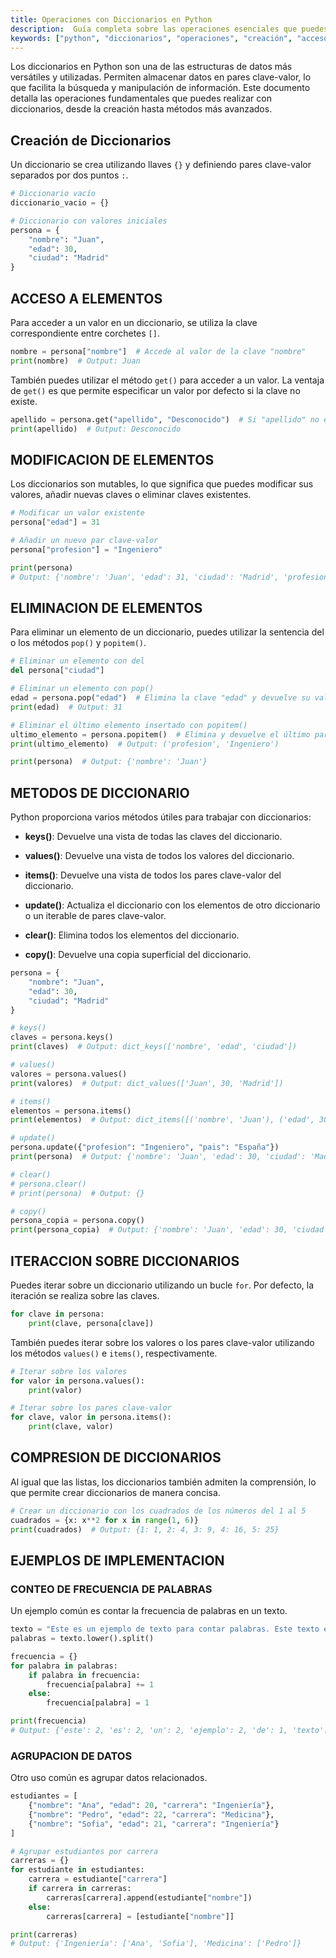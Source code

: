 ```yaml
---
title: Operaciones con Diccionarios en Python
description:  Guía completa sobre las operaciones esenciales que puedes realizar con diccionarios en Python, incluyendo creación, acceso, modificación, eliminación y métodos avanzados.
keywords: ["python", "diccionarios", "operaciones", "creación", "acceso", "modificación", "eliminación", "métodos", "keys", "values", "items", "update", "pop", "popitem", "get", "clear", "copy"]
---
```


Los diccionarios en Python son una de las estructuras de datos más versátiles y utilizadas. Permiten almacenar datos en pares clave-valor, lo que facilita la búsqueda y manipulación de información. Este documento detalla las operaciones fundamentales que puedes realizar con diccionarios, desde la creación hasta métodos más avanzados.

## Creación de Diccionarios

Un diccionario se crea utilizando llaves `{}` y definiendo pares clave-valor separados por dos puntos `:`.

```python
# Diccionario vacío
diccionario_vacio = {}

# Diccionario con valores iniciales
persona = {
    "nombre": "Juan",
    "edad": 30,
    "ciudad": "Madrid"
}
```

## ACCESO A ELEMENTOS 

Para acceder a un valor en un diccionario, se utiliza la clave correspondiente entre corchetes `[]`.

```python
nombre = persona["nombre"]  # Accede al valor de la clave "nombre"
print(nombre)  # Output: Juan
```

También puedes utilizar el método `get()` para acceder a un valor. La ventaja de `get()` es que permite especificar un valor por defecto si la clave no existe.

```python
apellido = persona.get("apellido", "Desconocido")  # Si "apellido" no existe, devuelve "Desconocido"
print(apellido)  # Output: Desconocido
```

## MODIFICACION DE ELEMENTOS 

Los diccionarios son mutables, lo que significa que puedes modificar sus valores, añadir nuevas claves o eliminar claves existentes.

```python
# Modificar un valor existente
persona["edad"] = 31

# Añadir un nuevo par clave-valor
persona["profesion"] = "Ingeniero"

print(persona)
# Output: {'nombre': 'Juan', 'edad': 31, 'ciudad': 'Madrid', 'profesion': 'Ingeniero'}
```

## ELIMINACION DE ELEMENTOS 

Para eliminar un elemento de un diccionario, puedes utilizar la sentencia del o los métodos `pop()` y `popitem()`.

```python
# Eliminar un elemento con del
del persona["ciudad"]

# Eliminar un elemento con pop()
edad = persona.pop("edad")  # Elimina la clave "edad" y devuelve su valor
print(edad)  # Output: 31

# Eliminar el último elemento insertado con popitem()
ultimo_elemento = persona.popitem()  # Elimina y devuelve el último par clave-valor
print(ultimo_elemento)  # Output: ('profesion', 'Ingeniero')

print(persona)  # Output: {'nombre': 'Juan'}
```

## METODOS DE DICCIONARIO 

Python proporciona varios métodos útiles para trabajar con diccionarios:

- **keys()**: Devuelve una vista de todas las claves del diccionario.

- **values()**: Devuelve una vista de todos los valores del diccionario.

- **items()**: Devuelve una vista de todos los pares clave-valor del diccionario.

- **update()**: Actualiza el diccionario con los elementos de otro diccionario o un iterable de pares clave-valor.

- **clear()**: Elimina todos los elementos del diccionario.

- **copy()**: Devuelve una copia superficial del diccionario.

```python
persona = {
    "nombre": "Juan",
    "edad": 30,
    "ciudad": "Madrid"
}

# keys()
claves = persona.keys()
print(claves)  # Output: dict_keys(['nombre', 'edad', 'ciudad'])

# values()
valores = persona.values()
print(valores)  # Output: dict_values(['Juan', 30, 'Madrid'])

# items()
elementos = persona.items()
print(elementos)  # Output: dict_items([('nombre', 'Juan'), ('edad', 30), ('ciudad', 'Madrid')])

# update()
persona.update({"profesion": "Ingeniero", "pais": "España"})
print(persona)  # Output: {'nombre': 'Juan', 'edad': 30, 'ciudad': 'Madrid', 'profesion': 'Ingeniero', 'pais': 'España'}

# clear()
# persona.clear()
# print(persona)  # Output: {}

# copy()
persona_copia = persona.copy()
print(persona_copia)  # Output: {'nombre': 'Juan', 'edad': 30, 'ciudad': 'Madrid', 'profesion': 'Ingeniero', 'pais': 'España'}
```
## ITERACCION SOBRE DICCIONARIOS 

Puedes iterar sobre un diccionario utilizando un bucle `for`. Por defecto, la iteración se realiza sobre las claves.

```python
for clave in persona:
    print(clave, persona[clave])
```

También puedes iterar sobre los valores o los pares clave-valor utilizando los métodos `values()` e `items()`, respectivamente.

```python
# Iterar sobre los valores
for valor in persona.values():
    print(valor)

# Iterar sobre los pares clave-valor
for clave, valor in persona.items():
    print(clave, valor)
```

## COMPRESION DE DICCIONARIOS 

Al igual que las listas, los diccionarios también admiten la comprensión, lo que permite crear diccionarios de manera concisa.

```python
# Crear un diccionario con los cuadrados de los números del 1 al 5
cuadrados = {x: x**2 for x in range(1, 6)}
print(cuadrados)  # Output: {1: 1, 2: 4, 3: 9, 4: 16, 5: 25}
```

## EJEMPLOS DE IMPLEMENTACION 

### CONTEO DE FRECUENCIA DE PALABRAS 

Un ejemplo común es contar la frecuencia de palabras en un texto.

```python
texto = "Este es un ejemplo de texto para contar palabras. Este texto es un ejemplo."
palabras = texto.lower().split()

frecuencia = {}
for palabra in palabras:
    if palabra in frecuencia:
        frecuencia[palabra] += 1
    else:
        frecuencia[palabra] = 1

print(frecuencia)
# Output: {'este': 2, 'es': 2, 'un': 2, 'ejemplo': 2, 'de': 1, 'texto': 2, 'para': 1, 'contar': 1, 'palabras.': 1, 'texto.': 1}
```

### AGRUPACION DE DATOS 

Otro uso común es agrupar datos relacionados.

```python
estudiantes = [
    {"nombre": "Ana", "edad": 20, "carrera": "Ingeniería"},
    {"nombre": "Pedro", "edad": 22, "carrera": "Medicina"},
    {"nombre": "Sofia", "edad": 21, "carrera": "Ingeniería"}
]

# Agrupar estudiantes por carrera
carreras = {}
for estudiante in estudiantes:
    carrera = estudiante["carrera"]
    if carrera in carreras:
        carreras[carrera].append(estudiante["nombre"])
    else:
        carreras[carrera] = [estudiante["nombre"]]

print(carreras)
# Output: {'Ingeniería': ['Ana', 'Sofia'], 'Medicina': ['Pedro']}
```

